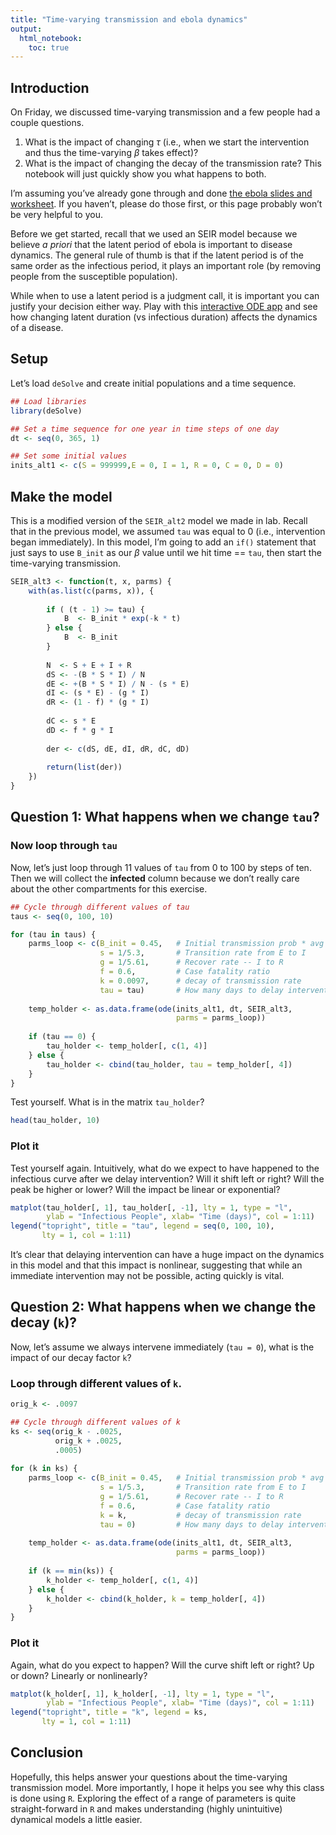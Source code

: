 ```yaml
---
title: "Time-varying transmission and ebola dynamics"
output: 
  html_notebook:
    toc: true
---
```


## Introduction

On Friday, we discussed time-varying transmission and a few people had a couple questions. 

1. What is the impact of changing $\tau$ (i.e., when we start the intervention and thus the time-varying $\beta$ takes effect)? 
1. What is the impact of changing the decay of the transmission rate? This notebook will just quickly show you what happens to both. 

I'm assuming you've already gone through and done [the ebola slides and worksheet](https://mkiang.github.io/epi501_review/20180202_ebola/index.html#1). If you haven't, please do those first, or this page probably won't be very helpful to you.

Before we get started, recall that we used an SEIR model because we believe *a priori* that the latent period of ebola is important to disease dynamics. The general rule of thumb is that if the latent period is of the same order as the infectious period, it plays an important role (by removing people from the susceptible population). 

While when to use a latent period is a judgment call, it is important you can justify your decision either way. Play with this [interactive ODE app](https://mkiang.shinyapps.io/DiseaseDynamics/) and see how changing latent duration (vs infectious duration) affects the dynamics of a disease.

## Setup
Let's load `deSolve` and create initial populations and a time sequence. 

```r
## Load libraries
library(deSolve)

## Set a time sequence for one year in time steps of one day
dt <- seq(0, 365, 1) 

## Set some initial values
inits_alt1 <- c(S = 999999,E = 0, I = 1, R = 0, C = 0, D = 0) 
```

## Make the model

This is a modified version of the `SEIR_alt2` model we made in lab. Recall that in the previous model, we assumed `tau` was equal to 0 (i.e., intervention began immediately). In this model, I'm going to add an `if()` statement that just says to use `B_init` as our $\beta$ value until we hit time == `tau`, then start the time-varying transmission.

```r
SEIR_alt3 <- function(t, x, parms) {
    with(as.list(c(parms, x)), {
        
        if ( (t - 1) >= tau) {
            B  <- B_init * exp(-k * t)
        } else {
            B  <- B_init
        }
        
        N  <- S + E + I + R
        dS <- -(B * S * I) / N 
        dE <- +(B * S * I) / N - (s * E) 
        dI <- (s * E) - (g * I) 
        dR <- (1 - f) * (g * I) 
        
        dC <- s * E
        dD <- f * g * I
        
        der <- c(dS, dE, dI, dR, dC, dD)
        
        return(list(der))
    }) 
}
```

## Question 1: What happens when we change `tau`?
### Now loop through `tau`

Now, let's just loop through 11 values of `tau` from 0 to 100 by steps of ten. Then we will collect the **infected** column because we don't really care about the other compartments for this exercise. 

```r
## Cycle through different values of tau
taus <- seq(0, 100, 10)

for (tau in taus) {
    parms_loop <- c(B_init = 0.45,   # Initial transmission prob * avg num contacts
                    s = 1/5.3,       # Transition rate from E to I
                    g = 1/5.61,      # Recover rate -- I to R
                    f = 0.6,         # Case fatality ratio
                    k = 0.0097,      # decay of transmission rate
                    tau = tau)       # How many days to delay intervention
    
    temp_holder <- as.data.frame(ode(inits_alt1, dt, SEIR_alt3, 
                                     parms = parms_loop))
    
    if (tau == 0) {
        tau_holder <- temp_holder[, c(1, 4)]
    } else {
        tau_holder <- cbind(tau_holder, tau = temp_holder[, 4])
    }
}
```

Test yourself. What is in the matrix `tau_holder`?

```r
head(tau_holder, 10)
```

### Plot it

Test yourself again. Intuitively, what do we expect to have happened to the infectious curve after we delay intervention? Will it shift left or right? Will the peak be higher or lower? Will the impact be linear or exponential?

```r
matplot(tau_holder[, 1], tau_holder[, -1], lty = 1, type = "l", 
        ylab = "Infectious People", xlab= "Time (days)", col = 1:11)
legend("topright", title = "tau", legend = seq(0, 100, 10), 
       lty = 1, col = 1:11)
```

It's clear that delaying intervention can have a huge impact on the dynamics in this model and that this impact is nonlinear, suggesting that while an immediate intervention may not be possible, acting quickly is vital.

## Question 2: What happens when we change the decay (`k`)?

Now, let's assume we always intervene immediately (`tau = 0`), what is the impact of our decay factor `k`?

### Loop through different values of `k`.

```r
orig_k <- .0097

## Cycle through different values of k
ks <- seq(orig_k - .0025,
          orig_k + .0025, 
          .0005)
 
for (k in ks) {
    parms_loop <- c(B_init = 0.45,   # Initial transmission prob * avg num contacts
                    s = 1/5.3,       # Transition rate from E to I
                    g = 1/5.61,      # Recover rate -- I to R
                    f = 0.6,         # Case fatality ratio
                    k = k,           # decay of transmission rate
                    tau = 0)         # How many days to delay intervention
    
    temp_holder <- as.data.frame(ode(inits_alt1, dt, SEIR_alt3, 
                                     parms = parms_loop))
    
    if (k == min(ks)) {
        k_holder <- temp_holder[, c(1, 4)]
    } else {
        k_holder <- cbind(k_holder, k = temp_holder[, 4])
    }
}
```

### Plot it

Again, what do you expect to happen? Will the curve shift left or right? Up or down? Linearly or nonlinearly? 

```r
matplot(k_holder[, 1], k_holder[, -1], lty = 1, type = "l", 
        ylab = "Infectious People", xlab= "Time (days)", col = 1:11)
legend("topright", title = "k", legend = ks, 
       lty = 1, col = 1:11)
```

## Conclusion

Hopefully, this helps answer your questions about the time-varying transmission model. More importantly, I hope it helps you see why this class is done using `R`. Exploring the effect of a range of parameters is quite straight-forward in `R` and makes understanding (highly unintuitive) dynamical models a little easier. 